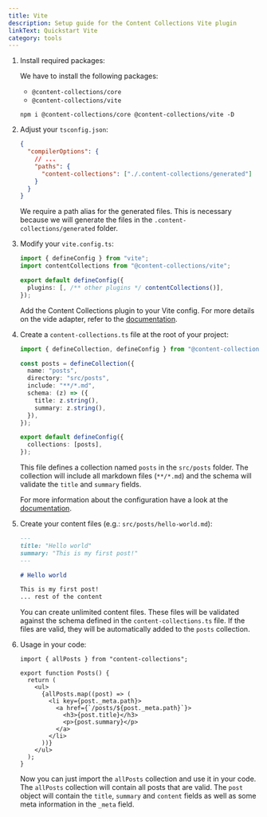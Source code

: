 ```yaml
---
title: Vite
description: Setup guide for the Content Collections Vite plugin
linkText: Quickstart Vite
category: tools
---
```


1. Install required packages:

   We have to install the following packages:

   - `@content-collections/core`
   - `@content-collections/vite`

   ```package-install
   npm i @content-collections/core @content-collections/vite -D
   ```

2. Adjust your `tsconfig.json`:

   ```json
   {
     "compilerOptions": {
       // ...
       "paths": {
         "content-collections": ["./.content-collections/generated"]
       }
     }
   }
   ```

   We require a path alias for the generated files.
   This is necessary because we will generate the files in the `.content-collections/generated` folder.

3. Modify your `vite.config.ts`:

   ```ts
   import { defineConfig } from "vite";
   import contentCollections from "@content-collections/vite";

   export default defineConfig({
     plugins: [, /** other plugins */ contentCollections()],
   });
   ```

   Add the Content Collections plugin to your Vite config.
   For more details on the vide adapter, refer to the [documentation](/docs/adapter/vite).

4. Create a `content-collections.ts` file at the root of your project:

   ```ts
   import { defineCollection, defineConfig } from "@content-collections/core";

   const posts = defineCollection({
     name: "posts",
     directory: "src/posts",
     include: "**/*.md",
     schema: (z) => ({
       title: z.string(),
       summary: z.string(),
     }),
   });

   export default defineConfig({
     collections: [posts],
   });
   ```

   This file defines a collection named `posts` in the `src/posts` folder.
   The collection will include all markdown files (`**/*.md`) and the schema will validate the `title` and `summary` fields.

   For more information about the configuration have a look at the [documentation](/docs/configuration).

5. Create your content files (e.g.: `src/posts/hello-world.md`):

   ```md
   ---
   title: "Hello world"
   summary: "This is my first post!"
   ---

   # Hello world

   This is my first post!
   ... rest of the content
   ```

   You can create unlimited content files.
   These files will be validated against the schema defined in the `content-collections.ts` file.
   If the files are valid, they will be automatically added to the `posts` collection.

6. Usage in your code:

   ```tsx
   import { allPosts } from "content-collections";

   export function Posts() {
     return (
       <ul>
         {allPosts.map((post) => (
           <li key={post._meta.path}>
             <a href={`/posts/${post._meta.path}`}>
               <h3>{post.title}</h3>
               <p>{post.summary}</p>
             </a>
           </li>
         ))}
       </ul>
     );
   }
   ```

   Now you can just import the `allPosts` collection and use it in your code.
   The `allPosts` collection will contain all posts that are valid.
   The `post` object will contain the `title`, `summary` and `content` fields as well as some meta information in the `_meta` field.
